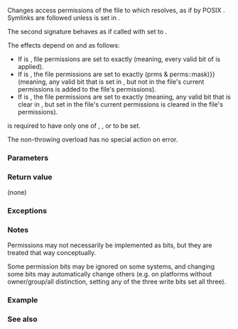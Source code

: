 {{cpp/filesystem/title|permissions}}
{{cpp/filesystem/navbar}}
{{dcl begin}}
{{dcl header|filesystem}}
{{dcl|num=1|since=c++17|1=
void permissions( const std::filesystem::path&amp; p,
                  std::filesystem::perms prms,
                  std::filesystem::perm_options opts = perm_options::replace );
}}
{{dcl|num=2|since=c++17|1=
void permissions( const std::filesystem::path&amp; p,
                  std::filesystem::perms prms,
                  std::error_code&amp; ec ) noexcept;
}}
{{dcl|num=3|since=c++17|1=
void permissions( const std::filesystem::path&amp; p,
                  std::filesystem::perms prms,
                  std::filesystem::perm_options opts,
                  std::error_code&amp; ec );
}}
{{dcl end}}

Changes access permissions of the file to which {{c|p}} resolves, as if by POSIX [https://pubs.opengroup.org/onlinepubs/9699919799/functions/fchmodat.html {{tt|fchmodat}}]. Symlinks are followed unless {{tt|perm_options::nofollow}} is set in {{c|opts}}.

The second signature behaves as if called with {{c|opts}} set to {{c|perm_options::replace}}.

The effects depend on {{c|prms}} and {{c|opts}} as follows:

* If {{c|opts}} is {{c|perm_options::replace}}, file permissions are set to exactly {{c|prms &amp; std::filesystem::perms::mask}} (meaning, every valid bit of {{c|prms}} is applied).
* If {{c|opts}} is {{c|perm_options::add}}, the file permissions are set to exactly {{c|status(p).permissions() {{!}} (prms &amp; perms::mask)}} (meaning, any valid bit that is set in {{c|prms}}, but not in the file's current permissions is added to the file's permissions).
* If {{c|opts}} is {{c|perm_options::remove}}, the file permissions are set to exactly {{c|status(p).permissions() &amp; ~(prms &amp; perms::mask)}} (meaning, any valid bit that is clear in {{c|prms}}, but set in the file's current permissions is cleared in the file's permissions).

{{c|opts}} is required to have only one of {{tt|replace}}, {{tt|add}}, or {{tt|remove}} to be set.

The non-throwing overload has no special action on error.

===Parameters===
{{par begin}}
{{par|p|path to examine}}
{{par|prms|permissions to set, add, or remove}}
{{par|opts|options controlling the action taken by this function}}
{{par|ec|out-parameter for error reporting in the non-throwing overload}}
{{par end}}

===Return value===
(none)

===Exceptions===
{{cpp/filesystem/error_handling|p|throw=1/2,3}}

===Notes===
Permissions may not necessarily be implemented as bits, but they are treated that way conceptually.

Some permission bits may be ignored on some systems, and changing some bits may automatically change others (e.g. on platforms without owner/group/all distinction, setting any of the three write bits set all three).

===Example===
{{cpp/filesystem/permissions_example}}

===See also===
{{dsc begin}}
{{dsc inc|cpp/filesystem/dsc perms}}
{{dsc inc|cpp/filesystem/dsc status}}
{{dsc end}}

{{langlinks|es|ja|ru|zh}}